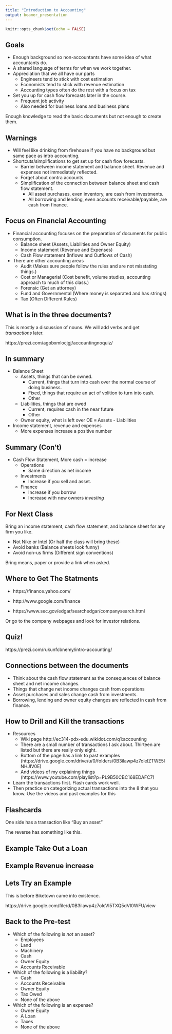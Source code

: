 ```yaml
---
title: "Introduction to Accounting"
output: beamer_presentation
---
```


```r
knitr::opts_chunk$set(echo = FALSE)
```

## Goals

+ Enough background so non-accountants have some idea of what accountants do.
+ A shared language of terms for when we work together.
+ Appreciation that we all have our parts
    + Engineers tend to stick with cost estimation
    + Economists tend to stick with revenue estimation
    + Accounting types often do the rest with a focus on tax
+ Set you up for cash flow forecasts later in the course.
    + Frequent job activity
    + Also needed for business loans and business plans
    
Enough knowledge to read the basic documents but not enough to create them.

## Warnings

+ Will feel like drinking from firehouse if you have no background but same pace as intro accounting.
+ Shortcuts/simplifications to get set up for cash flow forecasts.
    + Barrier between income statement and balance sheet. Revenue and expenses not immediately reflected.
    + Forget about contra accounts.
    + Simplification of the connection between balance sheet and cash flow statement.
        + All asset purchases, even inventory, are cash from investments.
        + All borrowing and lending, even accounts receivable/payable, are cash from finance.
    
## Focus on Financial Accounting

+ Financial accounting focuses on the preparation of documents for public consumption.
    + Balance sheet (Assets, Liabilities and Owner Equity)
    + Income statement (Revenue and Expenses)
    + Cash Flow statement (Inflows and Outflows of Cash)
+ There are other accounting areas
    + Audit (Makes sure people follow the rules and are not misstating things.)
    + Cost or Managerial (Cost benefit, volume studies, accounting approach to much of this class.)
    + Forensic (Get an attorney)
    + Fund and Governmental (Where money is separated and has strings)
    + Tax (Often Different Rules)

## What is in the three documents?

This is mostly a discussion of nouns.  We will add verbs and get *transactions* later.

https://prezi.com/agobxmlocjgj/accountingnoquiz/

## In summary

+ Balance Sheet
    + Assets, things that can be owned.
        + Current, things that turn into cash over the normal course of doing business.
        + Fixed, things that require an act of volition to turn into cash.
        + Other
    + Liabilities, things that are owed
        + Current, requires cash in the near future
        + Other
    + Owner equity, what is left over OE $\equiv$ Assets - Liabilities
+ Income statement, revenue and expenses
    + More expenses increase a positive number
    
## Summary (Con't)

+ Cash Flow Statement, More cash = increase
    + Operations
        + Same direction as net income
    + Investments
        + Increase if you sell and asset.
    + Finance
        + Increase if you borrow
        + Increase with new owners _investing_

## For Next Class

Bring an income statement, cash flow statement, and balance sheet for any firm you like.

+ Not Nike or Intel (Or half the class will bring these)
+ Avoid banks (Balance sheets look funny)
+ Avoid non-us firms (Different sign conventions)

Bring means, paper or provide a link when asked.

## Where to Get The Statments

+ https://finance.yahoo.com/
+ http://www.google.com/finance

+ https://www.sec.gov/edgar/searchedgar/companysearch.html

Or  go to the company webpages and look for investor relations.

## Quiz!

https://prezi.com/rukunfcbnemy/intro-accounting/

## Connections between the documents

+ Think about the cash flow statement as the consequences of balance sheet and net income changes.
+ Things that change net income changes cash from operations
+ Asset purchases and sales change cash from investments.
+ Borrowing, lending and owner equity changes are reflected in cash from finance.

## How to Drill and Kill the transactions

+ Resources 
    + Wiki page http://ec314-pdx-edu.wikidot.com/q1:accounting
    + There are a small number of transactions I ask about.  Thirteen are listed but there are really only eight.
    + Bottom of the page has a link to past examples (https://drive.google.com/drive/u/0/folders/0B3ilawp4z7olelZTWE5lNHJIV0E)
    + And videos of my explaining things (https://www.youtube.com/playlist?p=PL9B50CBC168EDAFC7)

+ Learn the transactions first.  Flash cards work well.
+ Then practice on categorizing actual transactions into the 8 that you know. Use the videos and past examples for this


## Flashcards

One side has a transaction like "Buy an asset"

The reverse has something like this.


\begin{center}
\begin{tabular}{|p{.75 in} |p{.75 in}|  p{.75 in}|}
\hline 
Rev  & Assets & Operations \\
&$\uparrow \downarrow$ &\\
&&\\
\hline
Expense & Liabilities & Investments\\
&&$\downarrow$\\
&&\\
\hline
 & OE & Finance\\
&&\\
&&\\
\hline
\end{tabular}
\end{center}


## Example Take Out a Loan

\begin{center}
\begin{tabular}{|p{.75 in} |p{.75 in}|  p{.75 in}|}
\hline 
Rev  & Assets & Operations \\
&$\uparrow$ &\\
&&\\
\hline
Expense & Liabilities & Investments\\
&$\uparrow$&\\
&&\\
\hline
 & OE & Finance\\
&&$\uparrow$\\
&&\\
\hline
\end{tabular}
\end{center}


## Example Revenue increase

\begin{center}
\begin{tabular}{|p{.75 in} |p{.75 in}|  p{.75 in}|}
\hline 
Rev  & Assets & Operations \\
$\uparrow$& &$\uparrow$\\
&&\\
\hline
Expense & Liabilities & Investments\\
&&\\
&&\\
\hline
 & OE & Finance\\
&&\\
&&\\
\hline
\end{tabular}
\end{center}

## Lets Try an Example

This is before Biketown came into existence.

https://drive.google.com/file/d/0B3ilawp4z7olcVl5TXQ5dVI0WFU/view

## Back to the Pre-test

+ Which of the following is _not_ an asset?
    + Employees 
    + Land
    + Machinery
    + Cash
    + Owner Equity
    + Accounts Receivable



+ Which of the following is a liability?
    + Cash
    + Accounts Receivable
    + Owner Equity
    + Tax Owed
    + None of the above


+ Which of the following is an expense?
    + Owner Equity
    + A Loan
    + Taxes
    + None of the above


